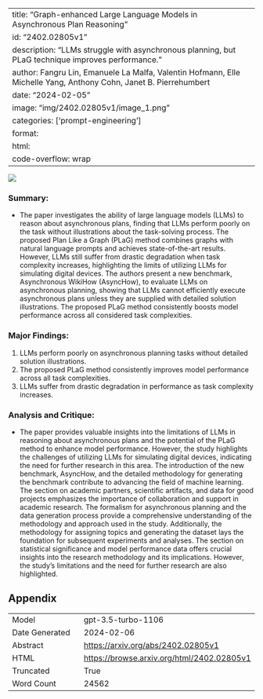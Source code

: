 
---
title: "Graph-enhanced Large Language Models in Asynchronous Plan Reasoning"
id: "2402.02805v1"
description: "LLMs struggle with asynchronous planning, but PLaG technique improves performance."
author: Fangru Lin, Emanuele La Malfa, Valentin Hofmann, Elle Michelle Yang, Anthony Cohn, Janet B. Pierrehumbert
date: "2024-02-05"
image: "img/2402.02805v1/image_1.png"
categories: ['prompt-engineering']
format:
  html:
    code-overflow: wrap
---

![](img/2402.02805v1/image_1.png)

### Summary:
- The paper investigates the ability of large language models (LLMs) to reason about asynchronous plans, finding that LLMs perform poorly on the task without illustrations about the task-solving process. The proposed Plan Like a Graph (PLaG) method combines graphs with natural language prompts and achieves state-of-the-art results. However, LLMs still suffer from drastic degradation when task complexity increases, highlighting the limits of utilizing LLMs for simulating digital devices. The authors present a new benchmark, Asynchronous WikiHow (AsyncHow), to evaluate LLMs on asynchronous planning, showing that LLMs cannot efficiently execute asynchronous plans unless they are supplied with detailed solution illustrations. The proposed PLaG method consistently boosts model performance across all considered task complexities.

### Major Findings:
1. LLMs perform poorly on asynchronous planning tasks without detailed solution illustrations.
2. The proposed PLaG method consistently improves model performance across all task complexities.
3. LLMs suffer from drastic degradation in performance as task complexity increases.

### Analysis and Critique:
- The paper provides valuable insights into the limitations of LLMs in reasoning about asynchronous plans and the potential of the PLaG method to enhance model performance. However, the study highlights the challenges of utilizing LLMs for simulating digital devices, indicating the need for further research in this area. The introduction of the new benchmark, AsyncHow, and the detailed methodology for generating the benchmark contribute to advancing the field of machine learning. The section on academic partners, scientific artifacts, and data for good projects emphasizes the importance of collaboration and support in academic research. The formalism for asynchronous planning and the data generation process provide a comprehensive understanding of the methodology and approach used in the study. Additionally, the methodology for assigning topics and generating the dataset lays the foundation for subsequent experiments and analyses. The section on statistical significance and model performance data offers crucial insights into the research methodology and its implications. However, the study's limitations and the need for further research are also highlighted.

## Appendix

|          |          |
|----------|----------|
| Model     | gpt-3.5-turbo-1106       |
| Date Generated     | 2024-02-06       |
| Abstract | [https://arxiv.org/abs/2402.02805v1](https://arxiv.org/abs/2402.02805v1)        |
| HTML     | [https://browse.arxiv.org/html/2402.02805v1](https://browse.arxiv.org/html/2402.02805v1)       |
| Truncated       | True       |
| Word Count       | 24562       |